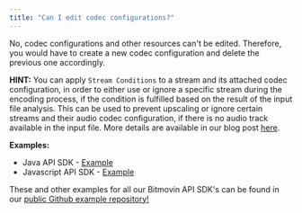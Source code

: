 ```yaml
---
title: "Can I edit codec configurations?"
---
```


No, codec configurations and other resources can't be edited. Therefore, you would have to create a new codec configuration and delete the previous one accordingly. 

**HINT:** You can apply `Stream Conditions` to a stream and its attached codec configuration, in order to either use or ignore a specific stream during the encoding process, if the condition is fulfilled based on the result of the input file analysis. This can be used to prevent upscaling or ignore certain streams and their audio codec configuration, if there is no audio track available in the input file. More details are available in our blog post [here](https://bitmovin.com/stream-conditions-video-encoding-workflows/).

**Examples:**

* Java API SDK - [Example](https://github.com/bitmovin/bitmovin-api-sdk-examples/blob/master/java/src/main/java/FixedBitrateLadder.java#L268)
* Javascript API SDK - [Example](https://github.com/bitmovin/bitmovin-api-sdk-examples/blob/master/javascript/src/FixedBitrateLadder.ts#L282)

These and other examples for all our Bitmovin API SDK's can be found in our [public Github example repository!](https://github.com/bitmovin/bitmovin-api-sdk-examples/)
